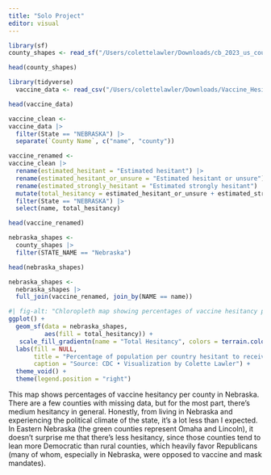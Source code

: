 ```yaml
---
title: "Solo Project"
editor: visual
---
```


```r
library(sf)
county_shapes <- read_sf("/Users/colettelawler/Downloads/cb_2023_us_county_500k")

head(county_shapes)
```

```r
library(tidyverse) 
  vaccine_data <- read_csv("/Users/colettelawler/Downloads/Vaccine_Hesitancy_for_COVID-19__County_and_local_estimates_20250402.csv")
```

```r
head(vaccine_data)
```

```r
vaccine_clean <-
vaccine_data |>
  filter(State == "NEBRASKA") |>
  separate(`County Name`, c("name", "county")) 
```

```r
vaccine_renamed <-
vaccine_clean |>
  rename(estimated_hesitant = "Estimated hesitant") |>
  rename(estimated_hesitant_or_unsure = "Estimated hesitant or unsure") |>
  rename(estimated_strongly_hesitant = "Estimated strongly hesitant") |>
  mutate(total_hesitancy = estimated_hesitant_or_unsure + estimated_strongly_hesitant + estimated_hesitant) |>
  filter(State == "NEBRASKA") |>
  select(name, total_hesitancy)

head(vaccine_renamed)
```

```r
nebraska_shapes <-
  county_shapes |>
  filter(STATE_NAME == "Nebraska")

head(nebraska_shapes)

nebraska_shapes <-
  nebraska_shapes |>
  full_join(vaccine_renamed, join_by(NAME == name))
```

```r
#| fig-alt: "Chloropleth map showing percentages of vaccine hesitancy per county in Nebraska. Most lie at 26% or a bit above in West of the state, while Eastern cities like Omaha and Lincoln are 25% or less."
ggplot() +
  geom_sf(data = nebraska_shapes,
          aes(fill = total_hesitancy)) +
   scale_fill_gradientn(name = "Total Hesitancy", colors = terrain.colors(10)) +
  labs(fill = NULL,
       title = "Percentage of population per country hesitant to receive COVID-19 vaccine in Nebraska",
       caption = "Source: CDC • Visualization by Colette Lawler") +
  theme_void() +
  theme(legend.position = "right")
```

This map shows percentages of vaccine hesitancy per county in Nebraska.
There are a few counties with missing data, but for the most part, there's medium hesitancy in general.
Honestly, from living in Nebraska and experiencing the political climate of the state, it's a lot less than I expected.
In Eastern Nebraska (the green counties represent Omaha and Lincoln), it doesn't surprise me that there's less hesitancy, since those counties tend to lean more Democratic than rural counties, which heavily favor Republicans (many of whom, especially in Nebraska, were opposed to vaccine and mask mandates).
